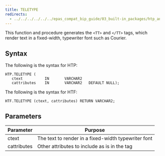 ```yaml
---
title: TELETYPE
redirects:
  - ../../../../../../epas_compat_bip_guide/03_built-in_packages/htp_and_htf/teletype #generated for docs/epas/reorg-role-use-case-mode
---
```


This function and procedure generates the `<TT>` and `</TT>` tags, which render text in a fixed-width, typewriter font such as Courier.

## Syntax

The following is the syntax for HTP:

```
HTP.TELETYPE (
   ctext          IN       VARCHAR2
   cattributes    IN       VARCHAR2   DEFAULT NULL);
```

The following is the syntax for HTF:

```
HTF.TELETYPE (ctext, cattributes) RETURN VARCHAR2;
```

## Parameters

| Parameter | Purpose  |
| --------- | -------- |
| ctext | The text to render in a fixed-width typewriter font |
| cattributes | Other attributes to include as is in the tag |
